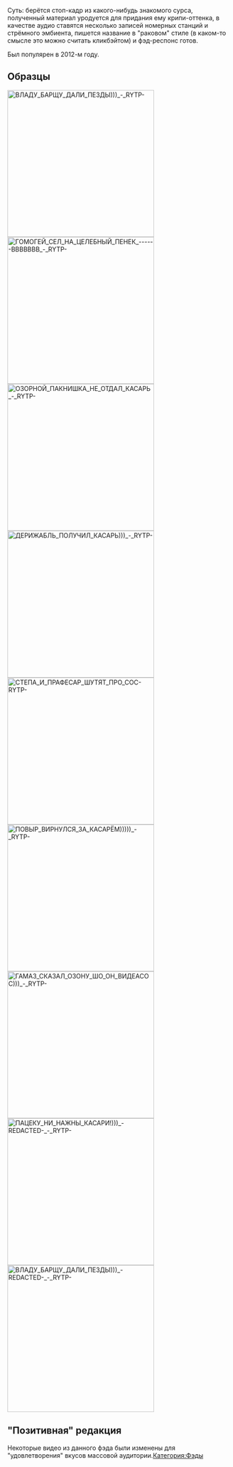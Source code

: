 Суть: берётся стоп-кадр из какого-нибудь знакомого сурса, полученный материал уродуется для придания ему крипи-оттенка, в качестве аудио ставятся несколько записей номерных станций и стрёмного эмбиента, пишется название в "раковом" стиле (в каком-то смысле это можно считать кликбэйтом) и фэд-респонс готов.

Был популярен в 2012-м году.

== Образцы ==
[[File:ВЛАДУ БАРЩУ ДАЛИ ПЕЗДЫ))) - RYTP-|thumb|330x330px|left]]
[[File:ГОМОГЕЙ СЕЛ НА ЦЕЛЕБНЫЙ ПЕНЕК ------ВВВВВВВ - RYTP-|thumb|330x330px]]
[[File:ОЗОРНОЙ ПАКНИШКА НЕ ОТДАЛ КАСАРЬ - RYTP-|thumb|330x330px|left]]
[[File:ДЕРИЖАБЛЬ ПОЛУЧИЛ КАСАРЬ))) - RYTP-|thumb|330x330px]]
[[File:СТЕПА И ПРАФЕСАР ШУТЯТ ПРО СОС-RYTP-|thumb|330x330px|left]]
[[File:ПОВЫР ВИРНУЛСЯ ЗА КАСАРЁМ))))) - RYTP-|thumb|330x330px]]
[[File:ГАМАЗ СКАЗАЛ ОЗОНУ ШО ОН ВИДЕАСОС))) - RYTP-|thumb|330x330px|left]]<nowiki/>
[[File:ПАЦЕКУ НИ НАЖНЫ КАСАРИ!))) -REDACTED- - RYTP-|left|thumb|330x330px]]
[[File:ВЛАДУ БАРЩУ ДАЛИ ПЕЗДЫ))) -REDACTED- - RYTP-|left|thumb|330x330px]]

== "Позитивная" редакция ==
Некоторые видео из данного фэда были изменены для "удовлетворения" вкусов массовой аудитории.[[Категория:Фэды]]